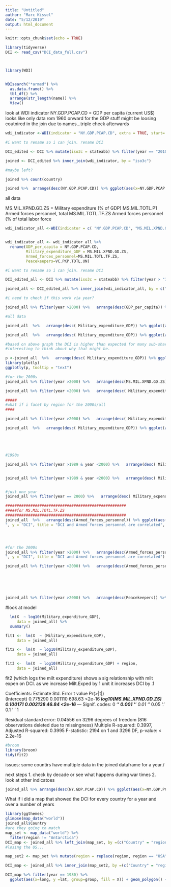 ```yaml
---
title: "Untitled"
author: "Marc Kissel"
date: "5/12/2019"
output: html_document
---
```


```r
knitr::opts_chunk$set(echo = TRUE)
```

```r
library(tidyverse)
DCI <- read_csv("DCI_data_full.csv")



library(WDI)



```


```r
WDIsearch("*armed") %>%
  as.data.frame() %>%
  tbl_df() %>%
  arrange(str_length(name)) %>%
  View()
```

look at WDI
indicator NY.GDP.PCAP.CD = GDP per capita (current US$)
looks like only data rom 1960 onward for the GDP stuff
might be loosing coutnired in the join due to names...triple check afterwards


```r
wdi_indicator <-WDI(indicator = "NY.GDP.PCAP.CD", extra = TRUE, start= 2010, end = 2010)

#i want to rename so i can join. rename DCI

DCI_edited <- DCI %>% mutate(iso3c = stateabb) %>% filter(year == "2010")

joined <- DCI_edited %>% inner_join(wdi_indicator, by = "iso3c") 

#maybe left?

joined %>% count(country)

joined %>%  arrange(desc(NY.GDP.PCAP.CD)) %>% ggplot(aes(x=NY.GDP.PCAP.CD, y = X)) + geom_point()
```

all data

MS.MIL.XPND.GD.ZS = Military expenditure (% of GDP) 
MS.MIL.TOTL.P1	Armed forces personnel, total
MS.MIL.TOTL.TF.ZS	Armed forces personnel (% of total labor force


```r
wdi_indicator_all <-WDI(indicator = c( "NY.GDP.PCAP.CD", "MS.MIL.XPND.GD.ZS","MS.MIL.TOTL.TF.ZS" , "VC.PKP.TOTL.UN"), extra = TRUE, start= 1960, end = 2010)


wdi_indicator_all <- wdi_indicator_all %>% 
  rename(GDP_per_capita = NY.GDP.PCAP.CD,
         Military_expenditure_GDP = MS.MIL.XPND.GD.ZS,
         Armed_forces_personnel=MS.MIL.TOTL.TF.ZS,
         Peacekeepers=VC.PKP.TOTL.UN)

#i want to rename so i can join. rename DCI

DCI_edited_all <- DCI %>% mutate(iso3c = stateabb) %>% filter(year > "1959") #year > 1959 since that is what i can get in WDI

joined_all <- DCI_edited_all %>% inner_join(wdi_indicator_all, by = c("iso3c", "year") )

#i need to check if this work via year?

joined_all %>% filter(year >2000) %>%   arrange(desc(GDP_per_capita)) %>% ggplot(aes(x=GDP_per_capita, y = X)) + geom_point() + facet_wrap(~year) + scale_x_log10() #+ geom_text(aes(label = country), vjust = 1, hjust = 1, check_overlap = TRUE)

#all data

joined_all  %>%   arrange(desc( Military_expenditure_GDP)) %>% ggplot(aes(x= Military_expenditure_GDP, y = X, color = region)) + geom_point() +  scale_x_log10() + labs (x = "Military expenditure (% of GDP)", y = "DCI", title = "DCI and Military expenditure are correlated", subtitle = "from years 1960-2010")

joined_all  %>%   arrange(desc( Military_expenditure_GDP)) %>% ggplot(aes(x= Military_expenditure_GDP, y = X, color = region)) + geom_point() + geom_smooth(aes(group=1), method =lm)+ scale_x_log10() + labs (x = "Military expenditure (% of GDP)", y = "DCI", title = "DCI and Military expenditure are correlated", subtitle = "from years 1960-2010")

#based on above graph the DCI is higher than expected for many sub-shartan countires based on the model taht precits DCI based on milt expendature.  BUT THAT IS ONLY FOR A CERTAIN YEAR? 
#interesting to think about why that might be. 

p <-joined_all  %>%   arrange(desc( Military_expenditure_GDP)) %>% ggplot(aes(x= Military_expenditure_GDP, y = X, color = region, text=Country)) + geom_point() +  scale_x_log10() + labs (x = "Military expenditure (% of GDP)", y = "DCI", title = "DCI and Military expenditure are correlated", subtitle = "from years 1960-2010")
library(plotly)
ggplotly(p, tooltip = "text")

#for the 2000s
joined_all %>% filter(year >2000) %>%   arrange(desc(MS.MIL.XPND.GD.ZS)) %>% ggplot(aes(x= Military_expenditure_GDP, y = X, color = region)) + geom_point() + facet_wrap(~year) + scale_x_log10() + labs (x = "Military expenditure (% of GDP)", y = "DCI", title = "DCI and Military expenditure are correlated") #facet_wrap

joined_all %>% filter(year >2000) %>%   arrange(desc( Military_expenditure_GDP)) %>% ggplot(aes(x= Military_expenditure_GDP, y = X, color = region)) + geom_point() +  scale_x_log10() + labs (x = "Military expenditure (% of GDP)", y = "DCI", title = "DCI and Military expenditure are correlated", subtitle = "from years 2001-2010") # all data post 2000 in one

#####
#what if i facet by region for the 2000s/all
####

joined_all %>% filter(year >2000) %>%   arrange(desc( Military_expenditure_GDP)) %>% ggplot(aes(x= Military_expenditure_GDP, y = X, color = region)) + geom_point() + facet_wrap(~region) + scale_x_log10() + labs (x = "Military expenditure (% of GDP)", y = "DCI", title = "DCI and Military expenditure are correlated")

joined_all  %>%   arrange(desc( Military_expenditure_GDP)) %>% ggplot(aes(x= Military_expenditure_GDP, y = X, color = region)) + geom_point() + facet_wrap(~region) + scale_x_log10() + labs (x = "Military expenditure (% of GDP)", y = "DCI", title = "DCI and Military expenditure are correlated")





#1990s

joined_all %>% filter(year >1989 & year <2000) %>%   arrange(desc( Military_expenditure_GDP)) %>% ggplot(aes(x= Military_expenditure_GDP, y = X, color = region)) + geom_point() + facet_wrap(~year) + scale_x_log10() + labs (x = "Military expenditure (% of GDP)", y = "DCI", title = "DCI and Military expenditure are correlated") #facet_wrap


joined_all %>% filter(year >1989 & year <2000) %>%   arrange(desc( Military_expenditure_GDP)) %>% ggplot(aes(x= Military_expenditure_GDP, y = X, color = region)) + geom_point() + scale_x_log10() + labs (x = "Military expenditure (% of GDP)", y = "DCI", title = "DCI and Military expenditure are correlated", subtitle = "1990-1999 data") #all data


#just one year
joined_all %>% filter(year == 2000) %>%   arrange(desc( Military_expenditure_GDP)) %>% ggplot(aes(x= Military_expenditure_GDP, y = X, color = region)) + geom_point() + facet_wrap(~year) + scale_x_log10() + labs (x = "Military expenditure (% of GDP)", y = "DCI", title = "DCI and Military expenditure are correlated", subtitle = "year = 2000") + geom_text(aes(label = country), vjust = 1, hjust = 1, check_overlap = TRUE, angle = 45)

#####################################################
#####for MS.MIL.TOTL.TF.ZS
#####################################################
joined_all  %>%   arrange(desc(Armed_forces_personnel)) %>% ggplot(aes(x=Armed_forces_personnel, y = X, color = region)) + geom_point() +  scale_x_log10() + labs (x = "Armed forces personnel (% of total labor force)
", y = "DCI", title = "DCI and Armed forces personnel are correlated", subtitle = "from years 1960-2010")




#for the 2000s
joined_all %>% filter(year >2000) %>%   arrange(desc(Armed_forces_personnel)) %>% ggplot(aes(x=Armed_forces_personnel, y = X, color = region)) + geom_point() + facet_wrap(~year) + scale_x_log10() + labs (x = "Armed forces personnel (% of total labor force)
", y = "DCI", title = "DCI and Armed forces personnel are correlated") #facet_wrap

joined_all %>% filter(year >2000) %>%   arrange(desc(Armed_forces_personnel)) %>% ggplot(aes(x=Armed_forces_personnel, y = X, color = region)) + geom_point() +  scale_x_log10() + labs (x = "Armed forces personnel (% of total labor force)", y = "DCI", title = "DCI and Armed forces personnel are correlated", subtitle = "from years 2001-2010") # all data post 2000 in one






joined_all %>% filter(year >2000) %>%   arrange(desc(Peacekeepers)) %>% ggplot(aes(x=Peacekeepers, y = X)) + geom_point() + facet_wrap(~year) + scale_x_log10() + labs (x = "Presence of peace keepers (number of troops, police...", y = "DCI", title = "DCI and Military expenditure are correlated")


```


#look at model

```r
  lm(X  ~ log10(Military_expenditure_GDP),
     data = joined_all) %>%
  summary()

fit1 <-  lm(X  ~ (Military_expenditure_GDP),
     data = joined_all) 

fit2 <-  lm(X  ~ log10(Military_expenditure_GDP),
     data = joined_all) 

fit3 <-  lm(X  ~ log10(Military_expenditure_GDP) + region,
     data = joined_all) 

```

fit2 (which logs the milt expenditure) shows a sig relationship with milt expen on DCI. as we increase Milt.Exped by 1 unit it increases DCI by .1

Coefficients:
                         Estimate Std. Error t value Pr(>|t|)    
(Intercept)              0.775290   0.001110  698.63   <2e-16 ***
log10(MS.MIL.XPND.GD.ZS) 0.100171   0.002138   46.84   <2e-16 ***
---
Signif. codes:  0 ‘***’ 0.001 ‘**’ 0.01 ‘*’ 0.05 ‘.’ 0.1 ‘ ’ 1

Residual standard error: 0.04556 on 3296 degrees of freedom
  (816 observations deleted due to missingness)
Multiple R-squared:  0.3997,	Adjusted R-squared:  0.3995 
F-statistic:  2194 on 1 and 3296 DF,  p-value: < 2.2e-16





```r
#broom
library(broom)
tidy(fit2)
```


issues: 
some countirs have multiple data in the joined dataframe for a year./

next steps
1. check by decade or see what happens during war times
2. look at other indicatoes


```r

joined_all %>% arrange(desc(NY.GDP.PCAP.CD)) %>% ggplot(aes(x=NY.GDP.PCAP.CD, y = X)) + geom_point() + facet_wrap(~year) + scale_x_log10()
```

##########################
############################

What if i did a map that showed the DCI for every country for a year and over a number of years

```r
library(ggthemes)
glimpse(map_data("world"))
joined_all$Country
#are they going to match
map_set <- map_data("world") %>% 
  filter(region != "Antarctica")
DCI_map <- joined_all %>% left_join(map_set, by =(c("Country" = "region")))
#losing the US...

map_set2 <- map_set %>% mutate(region = replace(region, region == "USA", "United States of America"))

DCI_map <- joined_all %>% inner_join(map_set2, by =(c("Country" = "region")))

DCI_map %>% filter(year == 1980) %>% 
  ggplot(aes(x=long, y =lat, group=group, fill = X)) + geom_polygon() +theme_map() + scale_fill_gradient2(low = "blue", mid = "pink", high="red", midpoint = .8)

```

